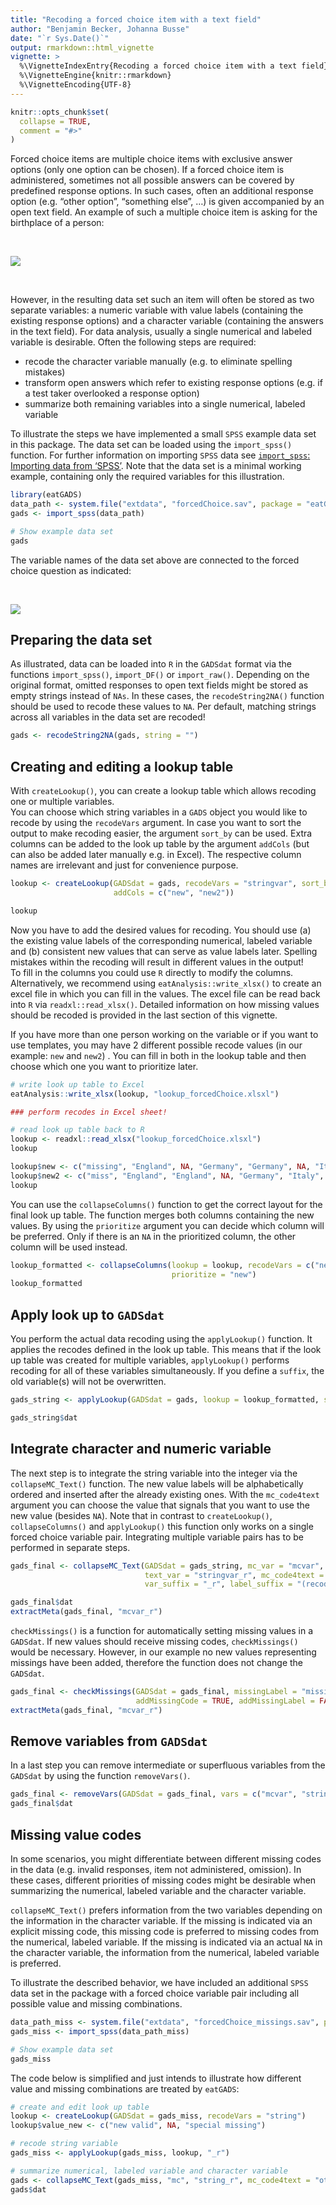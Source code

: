 ```yaml
--- 
title: "Recoding a forced choice item with a text field"
author: "Benjamin Becker, Johanna Busse"
date: "`r Sys.Date()`"
output: rmarkdown::html_vignette
vignette: >
  %\VignetteIndexEntry{Recoding a forced choice item with a text field}
  %\VignetteEngine{knitr::rmarkdown}
  %\VignetteEncoding{UTF-8}
---
```


```r
knitr::opts_chunk$set(
  collapse = TRUE,
  comment = "#>"
)
```

Forced choice items are multiple choice items with exclusive answer options (only one option can be chosen). If a forced choice item is administered, sometimes not all possible answers can be covered by predefined response options. In such cases, often an additional response option (e.g. "other option", "something else", ...) is given accompanied by an open text field. An example of such a multiple choice item is asking for the birthplace of a person:

&nbsp;

![](forcedChoice.PNG)

&nbsp;

However, in the resulting data set such an item will often be stored as two separate variables: a numeric variable with value labels (containing the existing response options) and a character variable (containing the answers in the text field). For data analysis, usually a single numerical and labeled variable is desirable. Often the following steps are required:

* recode the character variable manually (e.g. to eliminate spelling mistakes)
* transform open answers which refer to existing response options (e.g. if a test taker overlooked a response option)
* summarize both remaining variables into a single numerical, labeled variable

To illustrate the steps we have implemented a small `SPSS` example data set in this package. The data set can be loaded using the `import_spss()` function. For further information on importing `SPSS` data see [`import_spss`: Importing data from 'SPSS'](import_spss.html). Note that the data set is a minimal working example, containing only the required variables for this illustration.

```r
library(eatGADS)
data_path <- system.file("extdata", "forcedChoice.sav", package = "eatGADS")
gads <- import_spss(data_path)

# Show example data set
gads
```

The variable names of the data set above are connected to the forced choice question as indicated:

&nbsp;

![](forcedChoice_labeled.PNG)

## Preparing the data set

As illustrated, data can be loaded into `R` in the `GADSdat` format via the functions `import_spss()`, `import_DF()` or `import_raw()`. Depending on the original format, omitted responses to open text fields might be stored as empty strings instead of `NAs`. In these cases, the `recodeString2NA()` function should be used to recode these values to `NA`. Per default, matching strings across all variables in the data set are recoded!

```r
gads <- recodeString2NA(gads, string = "")
```


## Creating and editing a lookup table

With `createLookup()`, you can create a lookup table which allows recoding one or multiple variables.  
You can choose which string variables in a `GADS` object you would like to recode by using the `recodeVars` argument. In case you want to sort the output to make recoding easier, the argument `sort_by` can be used. Extra columns can be added to the look up table by the argument `addCols` (but can also be added later manually e.g. in Excel). The respective column names are irrelevant and just for convenience purpose. 

```r
lookup <- createLookup(GADSdat = gads, recodeVars = "stringvar", sort_by = 'value', 
                       addCols = c("new", "new2"))

lookup
```

Now you have to add the desired values for recoding. You should use (a) the existing value labels of the corresponding numerical, labeled variable and (b) consistent new values that can serve as value labels later. Spelling mistakes within the recoding will result in different values in the output!   
To fill in the columns you could use `R` directly to modify the columns. Alternatively, we recommend using `eatAnalysis::write_xlsx()` to create an excel file in which you can fill in the values. The excel file can be read back into `R` via `readxl::read_xlsx()`. Detailed information on how missing values should be recoded is provided in the last section of this vignette.

If you have more than one person working on the variable or if you want to use templates, you may have 2 different possible recode values (in our example: `new` and `new2`) . You can fill in both in the lookup table and then choose which one you want to prioritize later.

```r
# write look up table to Excel
eatAnalysis::write_xlsx(lookup, "lookup_forcedChoice.xlsxl")

### perform recodes in Excel sheet!

# read look up table back to R
lookup <- readxl::read_xlsx("lookup_forcedChoice.xlsxl")
lookup
```

```r
lookup$new <- c("missing", "England", NA, "Germany", "Germany", NA, "Italy")
lookup$new2 <- c("miss", "England", "England", NA, "Germany", "Italy", "Italy")
lookup
```

You can use the `collapseColumns()` function to get the correct layout for the final look up table. The function merges both columns containing the new values. By using the `prioritize` argument you can decide which column will be preferred. Only if there is an `NA` in the prioritized column, the other column will be used instead.

```r
lookup_formatted <- collapseColumns(lookup = lookup, recodeVars = c("new", "new2"), 
                                    prioritize = "new")
lookup_formatted
```


## Apply look up to `GADSdat`

You perform the actual data recoding using the `applyLookup()` function. It applies the recodes defined in the look up table. This means that if the look up table was created for multiple variables, `applyLookup()` performs recoding for all of these variables simultaneously. If you define a `suffix`, the old variable(s) will not be overwritten.

```r
gads_string <- applyLookup(GADSdat = gads, lookup = lookup_formatted, suffix = "_r")

gads_string$dat
```

## Integrate character and numeric variable

The next step is to integrate the string variable into the integer via the `collapseMC_Text()` function. The new value labels will be alphabetically ordered and inserted after the already existing ones. 
With the `mc_code4text` argument you can choose the value that signals that you want to use the new value (besides `NA`). Note that in contrast to `createLookup()`, `collapseColumns()` and `applyLookup()` this function only works on a single forced choice variable pair. Integrating multiple variable pairs has to be performed in separate steps.


```r
gads_final <- collapseMC_Text(GADSdat = gads_string, mc_var = "mcvar", 
                              text_var = "stringvar_r", mc_code4text = "other", 
                              var_suffix = "_r", label_suffix = "(recoded)")

gads_final$dat
extractMeta(gads_final, "mcvar_r")
```

`checkMissings()` is a function for automatically setting missing values in a `GADSdat`. If new values should receive missing codes, `checkMissings()` would be necessary. However, in our example no new values representing missings have been added, therefore the function does not change the `GADSdat`. 

```r
gads_final <- checkMissings(GADSdat = gads_final, missingLabel = "missing", 
                            addMissingCode = TRUE, addMissingLabel = FALSE)
extractMeta(gads_final, "mcvar_r")
```


## Remove variables from `GADSdat`

In a last step you can remove intermediate or superfluous variables from the `GADSdat` by using the function `removeVars()`.

```r
gads_final <- removeVars(GADSdat = gads_final, vars = c("mcvar", "stringvar_r"))
gads_final$dat
```


## Missing value codes

In some scenarios, you might differentiate between different missing codes in the data (e.g. invalid responses, item not administered, omission). In these cases, different priorities of missing codes might be desirable when summarizing the numerical, labeled variable and the character variable.

`collapseMC_Text()` prefers information from the two variables depending on the information in the character variable. If the missing is indicated via an explicit missing code, this missing code is preferred to missing codes from the numerical, labeled variable. If the missing is indicated via an actual `NA` in the character variable, the information from the numerical, labeled variable is preferred.

To illustrate the described behavior, we have included an additional `SPSS` data set in the package with a forced choice variable pair including all possible value and missing combinations.


```r
data_path_miss <- system.file("extdata", "forcedChoice_missings.sav", package = "eatGADS")
gads_miss <- import_spss(data_path_miss)

# Show example data set
gads_miss
```

The code below is simplified and just intends to illustrate how different value and missing combinations are treated by `eatGADS`:

```r
# create and edit look up table
lookup <- createLookup(GADSdat = gads_miss, recodeVars = "string")
lookup$value_new <- c("new valid", NA, "special missing")

# recode string variable
gads_miss <- applyLookup(gads_miss, lookup, "_r")

# summarize numerical, labeled variable and character variable
gads <- collapseMC_Text(gads_miss, "mc", "string_r", mc_code4text = "other", "_r", "recoded")
gads$dat
```

